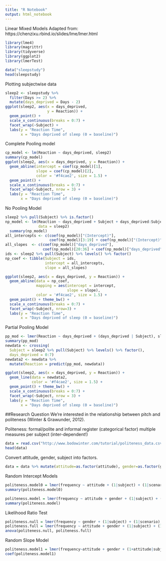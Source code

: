 ```yaml
---
title: "R Notebook"
output: html_notebook
---
```


Linear Mixed Models
Adapted from: https://chenzixu.rbind.io/slides/lme/lmer.html


```r
library(lme4)
library(magrittr)
library(tidyverse)
library(ggplot2)
library(lmerTest)
```

```r
data("sleepstudy")
head(sleepstudy)
```

Plotting subjectwise data

```r
sleep2 <- sleepstudy %>%
  filter(Days >= 2) %>%
  mutate(days_deprived = Days - 2)
ggplot(sleep2, aes(x = days_deprived, 
                   y = Reaction)) +
  geom_point() +
  scale_x_continuous(breaks = 0:7) +
  facet_wrap(~Subject) +
  labs(y = "Reaction Time", 
       x = "Days deprived of sleep (0 = baseline)")
```


Complete Pooling model


```r
cp_model <- lm(Reaction ~ days_deprived, sleep2)
summary(cp_model)
ggplot(sleep2, aes(x = days_deprived, y = Reaction)) +
  geom_abline(intercept = coef(cp_model)[1],
              slope = coef(cp_model)[2],
              color = '#f4cae2', size = 1.5) +
  geom_point() +
  scale_x_continuous(breaks = 0:7) +
  facet_wrap(~Subject, nrow = 3) +
  labs(y = "Reaction Time", 
       x = "Days deprived of sleep (0 = baseline)")
```

No Pooling Model

```r
sleep2 %>% pull(Subject) %>% is.factor()
np_model <- lm(Reaction ~ days_deprived + Subject + days_deprived:Subject,
               data = sleep2)
  summary(np_model)
all_intercepts <- c(coef(np_model)["(Intercept)"],
                    coef(np_model)[3:19] + coef(np_model)["(Intercept)"])
all_slopes  <- c(coef(np_model)["days_deprived"],
                 coef(np_model)[20:36] + coef(np_model)["days_deprived"])
ids <- sleep2 %>% pull(Subject) %>% levels() %>% factor()
np_coef <- tibble(Subject = ids,
                  intercept = all_intercepts,
                  slope = all_slopes)
```

```r
ggplot(sleep2, aes(x = days_deprived, y = Reaction)) +
  geom_abline(data = np_coef,
              mapping = aes(intercept = intercept,
                            slope = slope),
              color = '#f4cae2', size = 1.5) +
  geom_point() + theme_bw() +
  scale_x_continuous(breaks = 0:7) +
  facet_wrap(~Subject, nrow=3) +
  labs(y = "Reaction Time", 
       x = "Days deprived of sleep (0 = baseline)")
```

Partial Pooling Model

```r
pp_mod <- lmer(Reaction ~ days_deprived + (days_deprived | Subject), sleep2)
summary(pp_mod)
newdata <- crossing(
  Subject = sleep2 %>% pull(Subject) %>% levels() %>% factor(),
  days_deprived = 0:7)
newdata2 <- newdata %>%
  mutate(Reaction = predict(pp_mod, newdata))
```


```r
ggplot(sleep2, aes(x = days_deprived, y = Reaction)) +
  geom_line(data = newdata2,
            color = '#f4cae2', size = 1.5) +
  geom_point() + theme_bw() +
  scale_x_continuous(breaks = 0:7) +
  facet_wrap(~Subject, nrow = 3) +
  labs(y = "Reaction Time", 
       x = "Days deprived of sleep (0 = baseline)")
```

##Research Question
We're interested in the relationship between pitch and politeness (Winter & Grawunder, 2012).

Politeness: formal/polite and informal register (categorical factor)
multiple measures per subject (inter-dependent!)

```r
data = read.csv("http://www.bodowinter.com/tutorial/politeness_data.csv")
head(data)
```

Convert attitude, gender, subject into factors.
```r
data = data %>% mutate(attitude=as.factor(attitude), gender=as.factor(gender), subject=as.factor(subject))

```


Random Intercept Models

```r
politeness.model0 = lmer(frequency ~ attitude + (1|subject) + (1|scenario), data=data)
summary(politeness.model0)
```

```r
politeness.model = lmer(frequency ~ attitude + gender + (1|subject) + (1|scenario), data=data)
summary(politeness.model)
```
Likelihood Ratio Test

```r
politeness.null = lmer(frequency ~ gender + (1|subject) + (1|scenario), data=data, REML=FALSE)
politeness.full = lmer(frequency ~ attitude + gender + (1|subject) + (1|scenario), data=data, REML=FALSE)
anova(politeness.null, politeness.full)
```

Random Slope Model

```r
politeness.model1 = lmer(frequency~attitude + gender + (1+attitude|subject) + (1+attitude|scenario), data = data)
coef(politeness.model1)
```


